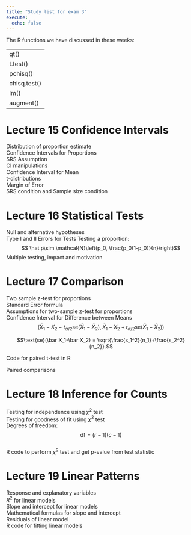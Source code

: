 ```yaml
---
title: "Study list for exam 3"
execute: 
  echo: false
---
```


The R functions we have discussed in these weeks:

|              |
|--------------|
| qt()         |
| t.test()     |
| pchisq()     |
| chisq.test() |
| lm()         |
| augment()    |

# Lecture 15 Confidence Intervals

Distribution of proportion estimate\
Confidence Intervals for Proportions\
SRS Assumption\
CI manipulations\
Confidence Interval for Mean\
t-distributions\
Margin of Error\
SRS condition and Sample size condition

# Lecture 16 Statistical Tests

Null and alternative hypotheses\
Type I and II Errors for Tests Testing a proportion: $$ \hat p\sim \mathcal{N}\left(p_0, \frac{p_0(1-p_0)}{n}\right)$$ Multiple testing, impact and motivation

# Lecture 17 Comparison

Two sample z-test for proportions\
Standard Error formula\
Assumptions for two-sample z-test for proportions\
Confidence Interval for Difference between Means\
$$(\bar X_1 - X_2 - t_{\alpha/2}\text{se}(\bar X_1-\bar X_2),\bar X_1 - X_2 + t_{\alpha/2}\text{se}(\bar X_1-\bar X_2))$$

$$\text{se}(\bar X_1-\bar X_2) = \sqrt{\frac{s_1^2}{n_1}+\frac{s_2^2}{n_2}}.$$

Code for paired t-test in R

Paired comparisons

# Lecture 18 Inference for Counts

Testing for independence using $\chi^2$ test\
Testing for goodness of fit using $\chi^2$ test\
Degrees of freedom: $$\text{df}=(r-1)(c-1)$$\
R code to perform $\chi^2$ test and get p-value from test statistic

# Lecture 19 Linear Patterns

Response and explanatory variables\
$R^2$ for linear models\
Slope and intercept for linear models\
Mathematical formulas for slope and intercept\
Residuals of linear model\
R code for fitting linear models
